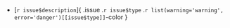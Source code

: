 * [`r issue$description`]{ .issue .`r issue$type` .`r list(warning='warning', error='danger')[[issue$type]]`-color }
